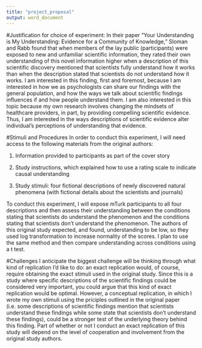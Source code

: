 ```yaml
---
title: "project_proposal"
output: word_document
---
```


#Justification for choice of experiment:
In their paper "Your Understanding is My Understanding: Evidence for a Community of Knowledge," Sloman and Rabb found that when members of the lay public (participants) were exposed to new and unfamiliar scientific information, they rated their own understanding of this novel information higher when a description of this scientific discovery mentioned that scientists fully understand how it works than when the description stated that scientists do not understand how it works. I am interested in this finding, first and foremost, because I am interested in how we as psychologists can share our findings with the general population, and how the ways we talk about scientific findings influences if and how people understand them. I am also interested in this topic because my own research involves changing the mindsets of healthcare providers, in part, by providing compelling scientific evidence. Thus, I am interested in the ways descriptions of scientific evidence alter individual's perceptions of understanding that evidence. 

#Stimuli and Procedures
In order to conduct this experiment, I will need access to the following materials from the original authors: 

1) Information provided to participants as part of the cover story

2) Study instructions, which explained how to use a rating scale to indicate causal understanding

3) Study stimuli: four fictional descriptions of newly discovered natural phenomena (with fictional details about the scientists and journals)

To conduct this experiment, I will expose mTurk participants to all four descriptions and then assess their understanding between the conditions stating that scientists do understand the phenomenon and the conditions stating that scientists don't understand the phenomenon. The authors of this original study expected, and found, understanding to be low, so they used log transformation to increase normality of the scores. I plan to use the same method and then compare understanding across conditions using a t test. 

#Challenges
I anticipate the biggest challenge will be thinking through what kind of replication I'd like to do: an exact replication would, of course, require obtaining the exact stimuli used in the original study. Since this is a study where specific descriptions of the scientific findings could be considered very important, you could argue that this kind of exact replication would be optimal. However, a conceptual replication, in which I wrote my own stimuli using the priciples outlined in the original paper (i.e. some descriptions of scientific findings mention that scientists understand these findings while some state that scientists don't understand these findings), could be a stronger test of the underlying theory behind this finding. Part of whether or not I conduct an exact replication of this study will depend on the level of cooperation and involvement from the original study authors. 
